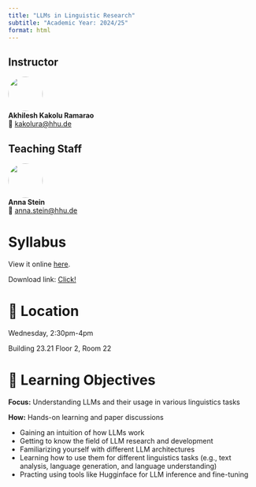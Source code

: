 ```yaml
---
title: "LLMs in Linguistic Research"
subtitle: "Academic Year: 2024/25"
format: html
---
```


<!-- ::: {.callout-important collapse=false}
## 📢 Important

(12/03/2024)

- The **syllabus** is now available! View it online [here](2024/syllabus.qmd) or <a href="/2024/downloads/syllabus.pdf" download>download</a> it here. 

::: -->

::: {.panel-tabset}
## Instructor

![](/figures/people/small_akhilesh.jpg){fig-align="left" fig-alt="Photo of the lecturer Akhilesh" style="object-fit: cover;width:5em;height:5em;border-radius: 50%;"}  
**Akhilesh Kakolu Ramarao** <br/>
📧 [kakolura@hhu.de](mailto:kakolura@hhu.de)

## Teaching Staff

![](/figures/people/anna.jpg){fig-align="left" fig-alt="Photo of the TA Anna Stein" style="object-fit: cover;width:5em;height:5em;border-radius: 50%;"}  
**Anna Stein** <br/>
📧 [anna.stein@hhu.de](mailto:anna.stein@hhu.de)

:::

# Syllabus

View it online [here](2024/syllabus.qmd).

Download link:  <a href="/2024/downloads/syllabus.pdf" download>Click!</a>

# 📍 Location

Wednesday, 2:30pm-4pm

Building 23.21 Floor 2, Room 22

# 🎯 Learning Objectives

**Focus:** Understanding LLMs and their usage in various linguistics tasks

**How:** Hands-on learning and paper discussions

- Gaining an intuition of how LLMs work
- Getting to know the field of LLM research and development
- Familiarizing yourself with different LLM architectures
- Learning how to use them for different linguistics tasks (e.g., text analysis, language generation, and language understanding)
- Practing using tools like Hugginface for LLM inference and fine-tuning
